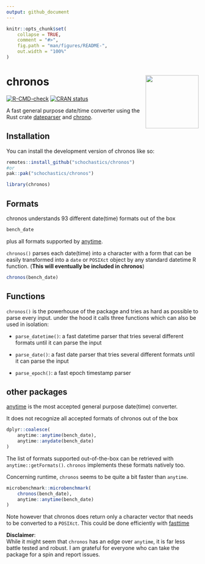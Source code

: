 ```yaml
---
output: github_document
---
```


<!-- README.md is generated from README.Rmd. Please edit that file -->

```r
knitr::opts_chunk$set(
    collapse = TRUE,
    comment = "#>",
    fig.path = "man/figures/README-",
    out.width = "100%"
)
```

# chronos <img src="man/figures/logo.png" align="right" height="139" alt="" />

<!-- badges: start -->
[![R-CMD-check](https://github.com/schochastics/chronos/actions/workflows/R-CMD-check.yaml/badge.svg)](https://github.com/schochastics/chronos/actions/workflows/R-CMD-check.yaml)
[![CRAN status](https://www.r-pkg.org/badges/version/chronos)](https://CRAN.R-project.org/package=chronos)
<!-- badges: end -->

A fast general purpose date/time converter using the Rust crate [dateparser](https://crates.io/crates/dateparser) and [chrono](https://crates.io/crates/chrono).

## Installation

You can install the development version of chronos like so:

``` r
remotes::install_github("schochastics/chronos")
#or
pak::pak("schochastics/chronos")
```

```r
library(chronos)
```

## Formats

chronos understands 93 different date(time) formats out of the box
```r
bench_date
```
plus all formats supported by [anytime](https://github.com/eddelbuettel/anytime).

`chronos()` parses each date(time) into a character with a form that can be easily
transformed into a `date` or `POSIXct` object by any standard datetime R function.
(**This will eventually be included in chronos**) 
```r
chronos(bench_date)
```
## Functions

`chronos()` is the powerhouse of the package and tries as hard as possible to parse every input.
under the hood it calls three functions which can also be used in isolation:

- `parse_datetime()`: a fast datetime parser that tries several different formats until it can parse the input

- `parse_date()`: a fast date parser that tries several different formats until it can parse the input

- `parse_epoch()`: a fast epoch timestamp parser

## other packages

[anytime](https://github.com/eddelbuettel/anytime) is the most accepted general purpose date(time) converter.

It does not recognize all accepted formats of chronos out of the box
```r
dplyr::coalesce(
    anytime::anytime(bench_date),
    anytime::anydate(bench_date)
)
```

The list of formats supported out-of-the-box can be retrieved with `anytime::getFormats()`.
`chronos` implements these formats natively too.

Concerning runtime, `chronos` seems to be quite a bit faster than `anytime`.
```r
microbenchmark::microbenchmark(
    chronos(bench_date),
    anytime::anytime(bench_date)
)
```

Note however that chronos does return only a character vector that needs to be converted
to a `POSIXct`. This could be done efficiently with [fasttime](https://github.com/s-u/fasttime) 

**Disclaimer**:  
While it might seem that `chronos` has an edge over `anytime`, it is far less battle tested and
robust. I am grateful for everyone who can take the package for a spin and report issues.
